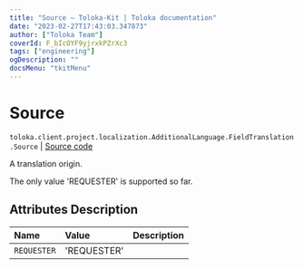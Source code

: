 ```yaml
---
title: "Source — Toloka-Kit | Toloka documentation"
date: "2023-02-27T17:43:03.347873"
author: ["Toloka Team"]
coverId: F_bIcOYF9yjrxkPZrXc3
tags: ["engineering"]
ogDescription: ""
docsMenu: "tkitMenu"
---
```


# Source
`toloka.client.project.localization.AdditionalLanguage.FieldTranslation.Source` | [Source code](https://github.com/Toloka/toloka-kit/blob/v1.1.4/src/client/project/localization.py#L29)

A translation origin.

The only value 'REQUESTER' is supported so far.

## Attributes Description

| Name | Value | Description |
| :------| :-----------| :----------| 
`REQUESTER`|'REQUESTER'|